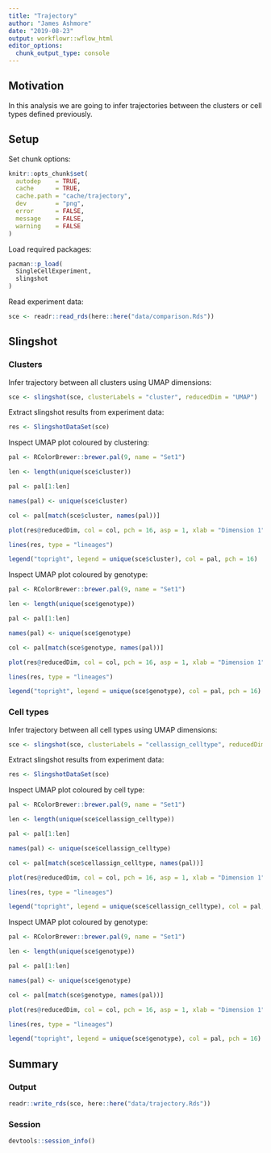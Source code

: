 ```yaml
---
title: "Trajectory"
author: "James Ashmore"
date: "2019-08-23"
output: workflowr::wflow_html
editor_options:
  chunk_output_type: console
---
```


## Motivation

In this analysis we are going to infer trajectories between the clusters or cell types defined previously.

## Setup

Set chunk options:

```r
knitr::opts_chunk$set(
  autodep    = TRUE,
  cache      = TRUE,
  cache.path = "cache/trajectory",
  dev        = "png",
  error      = FALSE,
  message    = FALSE,
  warning    = FALSE
)
```

Load required packages:

```r
pacman::p_load(
  SingleCellExperiment,
  slingshot
)
```

Read experiment data:

```r
sce <- readr::read_rds(here::here("data/comparison.Rds"))
```

## Slingshot

### Clusters

Infer trajectory between all clusters using UMAP dimensions:

```r
sce <- slingshot(sce, clusterLabels = "cluster", reducedDim = "UMAP")
```

Extract slingshot results from experiment data:

```r
res <- SlingshotDataSet(sce)
```

Inspect UMAP plot coloured by clustering:

```r
pal <- RColorBrewer::brewer.pal(9, name = "Set1")

len <- length(unique(sce$cluster))

pal <- pal[1:len]

names(pal) <- unique(sce$cluster)

col <- pal[match(sce$cluster, names(pal))]

plot(res@reducedDim, col = col, pch = 16, asp = 1, xlab = "Dimension 1", ylab = "Dimension 2")

lines(res, type = "lineages")

legend("topright", legend = unique(sce$cluster), col = pal, pch = 16)
```

Inspect UMAP plot coloured by genotype:

```r
pal <- RColorBrewer::brewer.pal(9, name = "Set1")

len <- length(unique(sce$genotype))

pal <- pal[1:len]

names(pal) <- unique(sce$genotype)

col <- pal[match(sce$genotype, names(pal))]

plot(res@reducedDim, col = col, pch = 16, asp = 1, xlab = "Dimension 1", ylab = "Dimension 2")

lines(res, type = "lineages")

legend("topright", legend = unique(sce$genotype), col = pal, pch = 16)
```

### Cell types

Infer trajectory between all cell types using UMAP dimensions:

```r
sce <- slingshot(sce, clusterLabels = "cellassign_celltype", reducedDim = "UMAP")
```

Extract slingshot results from experiment data:

```r
res <- SlingshotDataSet(sce)
```

Inspect UMAP plot coloured by cell type:

```r
pal <- RColorBrewer::brewer.pal(9, name = "Set1")

len <- length(unique(sce$cellassign_celltype))

pal <- pal[1:len]

names(pal) <- unique(sce$cellassign_celltype)

col <- pal[match(sce$cellassign_celltype, names(pal))]

plot(res@reducedDim, col = col, pch = 16, asp = 1, xlab = "Dimension 1", ylab = "Dimension 2")

lines(res, type = "lineages")

legend("topright", legend = unique(sce$cellassign_celltype), col = pal, pch = 16)
```

Inspect UMAP plot coloured by genotype:

```r
pal <- RColorBrewer::brewer.pal(9, name = "Set1")

len <- length(unique(sce$genotype))

pal <- pal[1:len]

names(pal) <- unique(sce$genotype)

col <- pal[match(sce$genotype, names(pal))]

plot(res@reducedDim, col = col, pch = 16, asp = 1, xlab = "Dimension 1", ylab = "Dimension 2")

lines(res, type = "lineages")

legend("topright", legend = unique(sce$genotype), col = pal, pch = 16)
```

## Summary

### Output

```r
readr::write_rds(sce, here::here("data/trajectory.Rds"))
```

### Session

```r
devtools::session_info()
```
